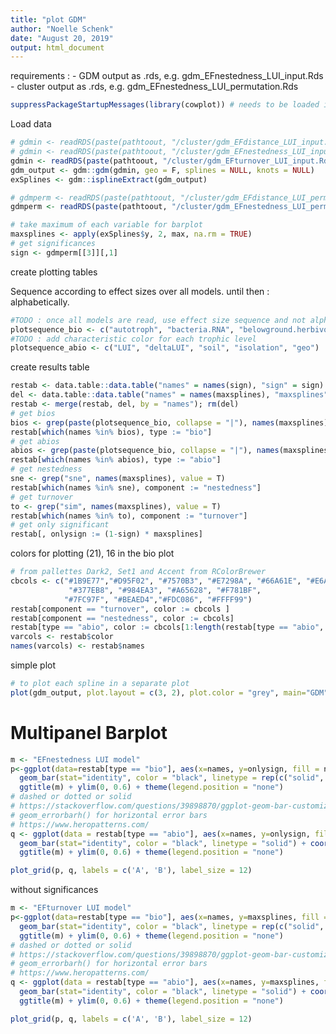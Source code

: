 ```yaml
---
title: "plot GDM"
author: "Noelle Schenk"
date: "August 20, 2019"
output: html_document
---
```

requirements : 
- GDM output as .rds, e.g. gdm_EFnestedness_LUI_input.Rds
- cluster output as .rds, e.g. gdm_EFnestedness_LUI_permutation.Rds
```r
suppressPackageStartupMessages(library(cowplot)) # needs to be loaded in order to use it (even within R package)
```


Load data
```r
# gdmin <- readRDS(paste(pathtoout, "/cluster/gdm_EFdistance_LUI_input.Rds", sep = ""))
# gdmin <- readRDS(paste(pathtoout, "/cluster/gdm_EFnestedness_LUI_input.Rds", sep = ""))
gdmin <- readRDS(paste(pathtoout, "/cluster/gdm_EFturnover_LUI_input.Rds", sep = ""))
gdm_output <- gdm::gdm(gdmin, geo = F, splines = NULL, knots = NULL)
exSplines <- gdm::isplineExtract(gdm_output)

# gdmperm <- readRDS(paste(pathtoout, "/cluster/gdm_EFdistance_LUI_permutation.Rds", sep = ""))
gdmperm <- readRDS(paste(pathtoout, "/cluster/gdm_EFnestedness_LUI_permutation.Rds", sep = ""))
```
```r
# take maximum of each variable for barplot
maxsplines <- apply(exSplines$y, 2, max, na.rm = TRUE)
# get significances
sign <- gdmperm[[3]][,1]
```
create plotting tables

Sequence according to effect sizes over all models. until then : alphabetically.
```r
#TODO : once all models are read, use effect size sequence and not alphabetically
plotsequence_bio <- c("autotroph", "bacteria.RNA", "belowground.herbivore", "belowground.predator", "herbivore", "plant.pathogen", "pollinator", "protist.bacterivore", "protist.eukaryvore", "protist.omnivore", "protist.plant.parasite", "secondary.consumer", "soilfungi.decomposer", "soilfungi.pathotroph", "soilfungi.symbiont", "tertiary.consumer")
#TODO : add characteristic color for each trophic level
plotsequence_abio <- c("LUI", "deltaLUI", "soil", "isolation", "geo")
```

create results table
```r
restab <- data.table::data.table("names" = names(sign), "sign" = sign)
del <- data.table::data.table("names" = names(maxsplines), "maxsplines" = maxsplines)
restab <- merge(restab, del, by = "names"); rm(del)
# get bios
bios <- grep(paste(plotsequence_bio, collapse = "|"), names(maxsplines), value = T)
restab[which(names %in% bios), type := "bio"]
# get abios
abios <- grep(paste(plotsequence_bio, collapse = "|"), names(maxsplines), value = T, invert = T)
restab[which(names %in% abios), type := "abio"]
# get nestedness
sne <- grep("sne", names(maxsplines), value = T)
restab[which(names %in% sne), component := "nestedness"]
# get turnover
to <- grep("sim", names(maxsplines), value = T)
restab[which(names %in% to), component := "turnover"]
# get only significant
restab[, onlysign := (1-sign) * maxsplines]
```
colors for plotting (21), 16 in the bio plot
```r
# from pallettes Dark2, Set1 and Accent from RColorBrewer
cbcols <- c("#1B9E77","#D95F02", "#7570B3", "#E7298A", "#66A61E", "#E6AB02", "#A6761D", "#666666",
             "#377EB8", "#984EA3", "#A65628", "#F781BF",
            "#7FC97F", "#BEAED4","#FDC086", "#FFFF99")
restab[component == "turnover", color := cbcols ]
restab[component == "nestedness", color := cbcols]
restab[type == "abio", color := cbcols[1:length(restab[type == "abio", color])]]
varcols <- restab$color
names(varcols) <- restab$names
```


simple plot
```r
# to plot each spline in a separate plot
plot(gdm_output, plot.layout = c(3, 2), plot.color = "grey", main="GDM")
```


# Multipanel Barplot

```r
m <- "EFnestedness LUI model"
p<-ggplot(data=restab[type == "bio"], aes(x=names, y=onlysign, fill = names)) +
  geom_bar(stat="identity", color = "black", linetype = rep(c("solid", "dashed"), 16)) + coord_flip() + scale_fill_manual(values = varcols) +
  ggtitle(m) + ylim(0, 0.6) + theme(legend.position = "none")
# dashed or dotted or solid
# https://stackoverflow.com/questions/39898870/ggplot-geom-bar-customize-by-linetype-and-fill
# geom_errorbarh() for horizontal error bars
# https://www.heropatterns.com/
q <- ggplot(data = restab[type == "abio"], aes(x=names, y=onlysign, fill = names)) +
  geom_bar(stat="identity", color = "black", linetype = "solid") + coord_flip() + scale_fill_manual(values = varcols) +
  ggtitle(m) + ylim(0, 0.6) + theme(legend.position = "none")

plot_grid(p, q, labels = c('A', 'B'), label_size = 12)
```
without significances
```r
m <- "EFturnover LUI model"
p<-ggplot(data=restab[type == "bio"], aes(x=names, y=maxsplines, fill = names)) +
  geom_bar(stat="identity", color = "black", linetype = rep(c("solid", "dashed"), 16)) + coord_flip() + scale_fill_manual(values = varcols) +
  ggtitle(m) + ylim(0, 0.6) + theme(legend.position = "none")
# dashed or dotted or solid
# https://stackoverflow.com/questions/39898870/ggplot-geom-bar-customize-by-linetype-and-fill
# geom_errorbarh() for horizontal error bars
# https://www.heropatterns.com/
q <- ggplot(data = restab[type == "abio"], aes(x=names, y=maxsplines, fill = names)) +
  geom_bar(stat="identity", color = "black", linetype = "solid") + coord_flip() + scale_fill_manual(values = varcols) +
  ggtitle(m) + ylim(0, 0.6) + theme(legend.position = "none")

plot_grid(p, q, labels = c('A', 'B'), label_size = 12)
```












